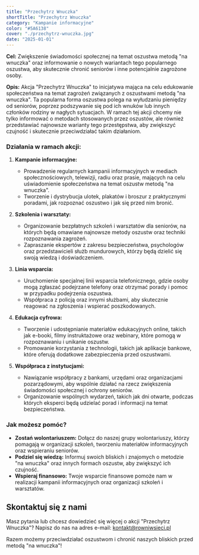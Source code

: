 ```yaml
---
title: "Przechytrz Wnuczka"
shortTitle: "Przechytrz Wnuczka"
category: "Kampanie informacyjne"
color: "#5A6138"
cover: "./przechytrz-wnuczka.jpg"
date: "2025-01-01"
---
```


**Cel:**
Zwiększenie świadomości społecznej na temat oszustwa metodą "na wnuczka" oraz informowanie o nowych wariantach tego popularnego oszustwa, aby skutecznie chronić seniorów i inne potencjalnie zagrożone osoby.

**Opis:**
Akcja "Przechytrz Wnuczka" to inicjatywa mająca na celu edukowanie społeczeństwa na temat zagrożeń związanych z oszustwami metodą "na wnuczka". Ta popularna forma oszustwa polega na wyłudzaniu pieniędzy od seniorów, poprzez podszywanie się pod ich wnuków lub innych członków rodziny w nagłych sytuacjach. W ramach tej akcji chcemy nie tylko informować o metodach stosowanych przez oszustów, ale również przedstawiać najnowsze warianty tego przestępstwa, aby zwiększyć czujność i skutecznie przeciwdziałać takim działaniom.

### Działania w ramach akcji:

1. **Kampanie informacyjne:**

   - Prowadzenie regularnych kampanii informacyjnych w mediach społecznościowych, telewizji, radiu oraz prasie, mających na celu uświadomienie społeczeństwa na temat oszustw metodą "na wnuczka".
   - Tworzenie i dystrybucja ulotek, plakatów i broszur z praktycznymi poradami, jak rozpoznać oszustwo i jak się przed nim bronić.

2. **Szkolenia i warsztaty:**

   - Organizowanie bezpłatnych szkoleń i warsztatów dla seniorów, na których będą omawiane najnowsze metody oszustw oraz techniki rozpoznawania zagrożeń.
   - Zapraszanie ekspertów z zakresu bezpieczeństwa, psychologów oraz przedstawicieli służb mundurowych, którzy będą dzielić się swoją wiedzą i doświadczeniem.

3. **Linia wsparcia:**

   - Uruchomienie specjalnej linii wsparcia telefonicznego, gdzie osoby mogą zgłaszać podejrzane telefony oraz otrzymać porady i pomoc w przypadku podejrzenia oszustwa.
   - Współpraca z policją oraz innymi służbami, aby skutecznie reagować na zgłoszenia i wspierać poszkodowanych.

4. **Edukacja cyfrowa:**

   - Tworzenie i udostępnianie materiałów edukacyjnych online, takich jak e-booki, filmy instruktażowe oraz webinary, które pomogą w rozpoznawaniu i unikanie oszustw.
   - Promowanie korzystania z technologii, takich jak aplikacje bankowe, które oferują dodatkowe zabezpieczenia przed oszustwami.

5. **Współpraca z instytucjami:**
   - Nawiązanie współpracy z bankami, urzędami oraz organizacjami pozarządowymi, aby wspólnie działać na rzecz zwiększenia świadomości społecznej i ochrony seniorów.
   - Organizowanie wspólnych wydarzeń, takich jak dni otwarte, podczas których eksperci będą udzielać porad i informacji na temat bezpieczeństwa.

### Jak możesz pomóc?

- **Zostań wolontariuszem:** Dołącz do naszej grupy wolontariuszy, którzy pomagają w organizacji szkoleń, tworzeniu materiałów informacyjnych oraz wspieraniu seniorów.
- **Podziel się wiedzą:** Informuj swoich bliskich i znajomych o metodzie "na wnuczka" oraz innych formach oszustw, aby zwiększyć ich czujność.
- **Wspieraj finansowo:** Twoje wsparcie finansowe pomoże nam w realizacji kampanii informacyjnych oraz organizacji szkoleń i warsztatów.

## Skontaktuj się z nami

Masz pytania lub chcesz dowiedzieć się więcej o akcji "Przechytrz Wnuczka"? Napisz do nas na adres e-mail: [kontakt@rowniwsieci.pl](mailto:kontakt@rowniwsieci.pl)

Razem możemy przeciwdziałać oszustwom i chronić naszych bliskich przed metodą "na wnuczka"!
